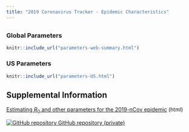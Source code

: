 ```yaml
---
title: "2019 Coronavirus Tracker - Epidemic Characteristics"
---
```

<p id="disclaimer"></p>
## {.tabset .tabset-fade}
### Global Parameters

```r
knitr::include_url("parameters-web-summary.html")
```
<script>iFrameResize({ log: false }, '#parameters-web')</script>

### US Parameters

```r
knitr::include_url("parameters-US.html")
```
<script>iFrameResize({ log: false }, '#parameters-US')</script>

## Supplemental Information

<div class="container-frames">

<p>
  <a href="parameters-supplement.html" target="_blank">
  Estimating $R_0$ and other parameters for the 2019-nCov epidemic</a> (html)
</p>

<!-- Preprint: [download]() -->

<p>
  <a href="https://github.com/CEIDatUGA/ncov-parameters" target="_blank">
    <img src="images/GitHub-Mark-64px.png" id="github-icon" alt="GitHub repository"/>
    GitHub repository (private)
  </a>
</p>

</div>
